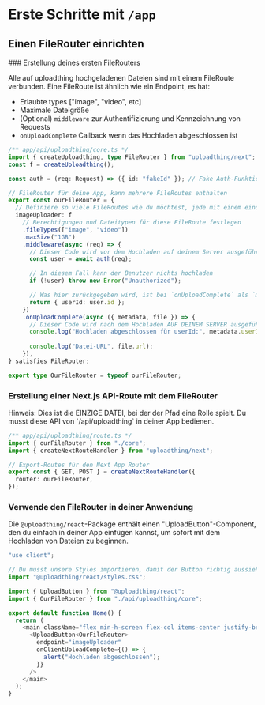 
# Erste Schritte mit `/app`

## Einen FileRouter einrichten

<Steps>
### Erstellung deines ersten FileRouters

Alle auf uploadthing hochgeladenen Dateien sind mit einem FileRoute verbunden. Eine FileRoute ist ähnlich wie ein Endpoint, es hat:

- Erlaubte types ["image", "video", etc]
- Maximale Dateigröße
- (Optional) `middleware` zur Authentifizierung und Kennzeichnung von Requests
- `onUploadComplete` Callback wenn das Hochladen abgeschlossen ist

```ts copy
/** app/api/uploadthing/core.ts */
import { createUploadthing, type FileRouter } from "uploadthing/next";
const f = createUploadthing();

const auth = (req: Request) => ({ id: "fakeId" }); // Fake Auth-Funktion

// FileRouter für deine App, kann mehrere FileRoutes enthalten
export const ourFileRouter = {
  // Definiere so viele FileRoutes wie du möchtest, jede mit einem eindeutigen routeSlug
  imageUploader: f
    // Berechtigungen und Dateitypen für diese FileRoute festlegen
    .fileTypes(["image", "video"])
    .maxSize("1GB")
    .middleware(async (req) => {
      // Dieser Code wird vor dem Hochladen auf deinem Server ausgeführt
      const user = await auth(req);

      // In diesem Fall kann der Benutzer nichts hochladen
      if (!user) throw new Error("Unauthorized");

      // Was hier zurückgegeben wird, ist bei `onUploadComplete` als `metadata` zugänglich.
      return { userId: user.id };
    })
    .onUploadComplete(async ({ metadata, file }) => {
      // Dieser Code wird nach dem Hochladen AUF DEINEM SERVER ausgeführt.
      console.log("Hochladen abgeschlossen für userId:", metadata.userId);
      
      console.log("Datei-URL", file.url);
    }),
} satisfies FileRouter;

export type OurFileRouter = typeof ourFileRouter;
```

### Erstellung einer Next.js API-Route mit dem FileRouter

<Callout type="warning">
  Hinweis: Dies ist die EINZIGE DATEI, bei der der Pfad eine Rolle spielt. Du musst diese API
  von `/api/uploadthing` in deiner App bedienen.
</Callout>

```ts copy
/** app/api/uploadthing/route.ts */
import { ourFileRouter } from "./core";
import { createNextRouteHandler } from "uploadthing/next";

// Export-Routes für den Next App Router
export const { GET, POST } = createNextRouteHandler({
  router: ourFileRouter,
});
```

### Verwende den FileRouter in deiner Anwendung

Die `@uploadthing/react`-Package enthält einen "UploadButton"-Component, den du einfach in deiner App einfügen kannst, um sofort mit dem Hochladen von Dateien zu beginnen.

```ts copy
"use client";

// Du musst unsere Styles importieren, damit der Button richtig aussieht. Am besten im root /layout.tsx importieren, aber hier ist das auch in Ordnung
import "@uploadthing/react/styles.css";

import { UploadButton } from "@uploadthing/react";
import { OurFileRouter } from "./api/uploadthing/core";

export default function Home() {
  return (
    <main className="flex min-h-screen flex-col items-center justify-between p-24">
      <UploadButton<OurFileRouter>
        endpoint="imageUploader"
        onClientUploadComplete={() => {
          alert("Hochladen abgeschlossen");
        }}
      />
    </main>
  );
}
```

</Steps>
